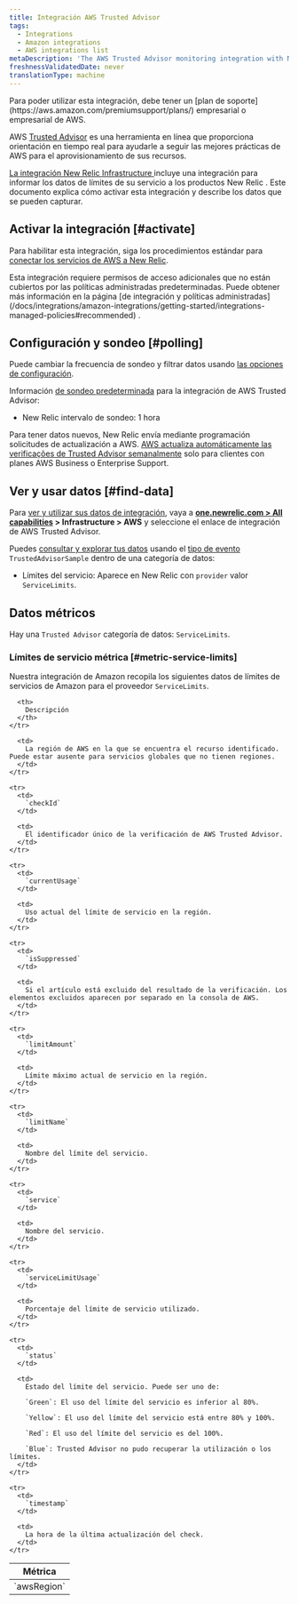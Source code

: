 ```yaml
---
title: Integración AWS Trusted Advisor
tags:
  - Integrations
  - Amazon integrations
  - AWS integrations list
metaDescription: 'The AWS Trusted Advisor monitoring integration with New Relic: what data it reports, and how to enable it.'
freshnessValidatedDate: never
translationType: machine
---
```


<Callout variant="tip">
  Para poder utilizar esta integración, debe tener un [plan de soporte](https://aws.amazon.com/premiumsupport/plans/) empresarial o empresarial de AWS.
</Callout>

AWS [Trusted Advisor](https://aws.amazon.com/premiumsupport/technology/trusted-advisor/) es una herramienta en línea que proporciona orientación en tiempo real para ayudarle a seguir las mejores prácticas de AWS para el aprovisionamiento de sus recursos.

[La integración New Relic Infrastructure ](/docs/infrastructure/integrations-getting-started/getting-started/introduction-infrastructure-integrations)incluye una integración para informar los datos de límites de su servicio a los productos New Relic . Este documento explica cómo activar esta integración y describe los datos que se pueden capturar.

## Activar la integración [#activate]

Para habilitar esta integración, siga los procedimientos estándar para [conectar los servicios de AWS a New Relic](/docs/infrastructure/infrastructure-integrations/getting-started/connect-aws-integrations-infrastructure).

<Callout variant="important">
  Esta integración requiere permisos de acceso adicionales que no están cubiertos por las políticas administradas predeterminadas. Puede obtener más información en la página [de integración y políticas administradas](/docs/integrations/amazon-integrations/getting-started/integrations-managed-policies#recommended) .
</Callout>

## Configuración y sondeo [#polling]

Puede cambiar la frecuencia de sondeo y filtrar datos usando [las opciones de configuración](/docs/integrations/new-relic-integrations/getting-started/configure-polling-frequency-data-collection-cloud-integrations).

Información [de sondeo predeterminada](/docs/infrastructure/amazon-integrations/aws-integrations-list/aws-polling-intervals-infrastructure-integrations) para la integración de AWS Trusted Advisor:

* New Relic intervalo de sondeo: 1 hora

Para tener datos nuevos, New Relic envía mediante programación solicitudes de actualización a AWS. [AWS actualiza automáticamente las verificações de Trusted Advisor semanalmente](https://aws.amazon.com/premiumsupport/faqs/#TArefresh) solo para clientes con planes AWS Business o Enterprise Support.

## Ver y usar datos [#find-data]

Para [ver y utilizar sus datos de integración](/docs/infrastructure/integrations/find-use-infrastructure-integration-data), vaya a <DNT>**[one.newrelic.com > All capabilities](https://one.newrelic.com/all-capabilities) > Infrastructure > AWS**</DNT> y seleccione el enlace de integración de AWS Trusted Advisor.

Puedes [consultar y explorar tus datos](/docs/using-new-relic/data/understand-data/query-new-relic-data) usando el [tipo de evento](/docs/data-apis/understand-data/new-relic-data-types/#event-data) `TrustedAdvisorSample` dentro de una categoría de datos:

* Límites del servicio: Aparece en New Relic con `provider` valor `ServiceLimits`.

## Datos métricos

Hay una `Trusted Advisor` categoría de datos: `ServiceLimits`.

### Límites de servicio métrica [#metric-service-limits]

Nuestra integración de Amazon recopila los siguientes datos de límites de servicios de Amazon para el proveedor `ServiceLimits`.

<table>
  <thead>
    <tr>
      <th style={{ width: "275px" }}>
        Métrica
      </th>

      <th>
        Descripción
      </th>
    </tr>
  </thead>

  <tbody>
    <tr>
      <td>
        `awsRegion`
      </td>

      <td>
        La región de AWS en la que se encuentra el recurso identificado. Puede estar ausente para servicios globales que no tienen regiones.
      </td>
    </tr>

    <tr>
      <td>
        `checkId`
      </td>

      <td>
        El identificador único de la verificación de AWS Trusted Advisor.
      </td>
    </tr>

    <tr>
      <td>
        `currentUsage`
      </td>

      <td>
        Uso actual del límite de servicio en la región.
      </td>
    </tr>

    <tr>
      <td>
        `isSuppressed`
      </td>

      <td>
        Si el artículo está excluido del resultado de la verificación. Los elementos excluidos aparecen por separado en la consola de AWS.
      </td>
    </tr>

    <tr>
      <td>
        `limitAmount`
      </td>

      <td>
        Límite máximo actual de servicio en la región.
      </td>
    </tr>

    <tr>
      <td>
        `limitName`
      </td>

      <td>
        Nombre del límite del servicio.
      </td>
    </tr>

    <tr>
      <td>
        `service`
      </td>

      <td>
        Nombre del servicio.
      </td>
    </tr>

    <tr>
      <td>
        `serviceLimitUsage`
      </td>

      <td>
        Porcentaje del límite de servicio utilizado.
      </td>
    </tr>

    <tr>
      <td>
        `status`
      </td>

      <td>
        Estado del límite del servicio. Puede ser uno de:

        `Green`: El uso del límite del servicio es inferior al 80%.

        `Yellow`: El uso del límite del servicio está entre 80% y 100%.

        `Red`: El uso del límite del servicio es del 100%.

        `Blue`: Trusted Advisor no pudo recuperar la utilización o los límites.
      </td>
    </tr>

    <tr>
      <td>
        `timestamp`
      </td>

      <td>
        La hora de la última actualización del check.
      </td>
    </tr>
  </tbody>
</table>
